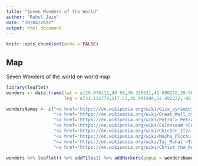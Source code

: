 ```yaml
---
title: "Seven Wonders of the World"
author: "Rahul Jain"
date: "10/04/2022"
output: html_document
---
```


```r
knitr::opts_chunk$set(echo = FALSE)
```

## Map

Seven Wonders of the world on world map

```r
library(leaflet)
wonders <- data.frame(lat = c(29.976111,40.68,30.328611,41.890278,20.683056,-13.163333,27.175,-22.951944),
                      lng = c(31.132778,117.23,35.441944,12.492222,-88.568611,-72.545556,78.041944,-43.210556))

wondersNames <- c("<a href='https://en.wikipedia.org/wiki/Giza_pyramid_complex'> Pyramids of Giza</a>",
                  "<a href='https://en.wikipedia.org/wiki/Great_Wall_of_China'> Great Wall of China</a>",
                  "<a href='https://en.wikipedia.org/wiki/Petra'> Petra</a>",
                  "<a href='https://en.wikipedia.org/wiki/Colosseum'>Colosseum</a>",
                  "<a href='https://en.wikipedia.org/wiki/Chichen_Itza'>Chichen Itza</a>",
                  "<a href='https://en.wikipedia.org/wiki/Machu_Picchu'>Machu Picchu</a>",
                  "<a href='https://en.wikipedia.org/wiki/Taj_Mahal'>Taj Mahal</a>",
                  "<a href='https://en.wikipedia.org/wiki/Christ_the_Redeemer_(statue)'>Chris the Redeemer</a>")

wonders %>% leaflet() %>% addTiles() %>% addMarkers(popup = wondersNames)
```